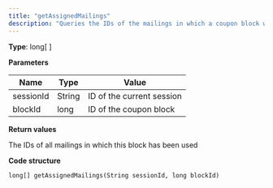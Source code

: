 ```yaml
---
title: "getAssignedMailings"
description: "Queries the IDs of the mailings in which a coupon block was used in Optimizely Campaign."
---
```


**Type**: long\[ \]

**Parameters**

| Name      | Type   | Value                     |
| --------- | ------ | ------------------------- |
| sessionId | String | ID of the current session |
| blockId   | long   | ID of the coupon block    |

**Return values**

The IDs of all mailings in which this block has been used

**Code structure**

`long[] getAssignedMailings(String sessionId, long blockId)
`
